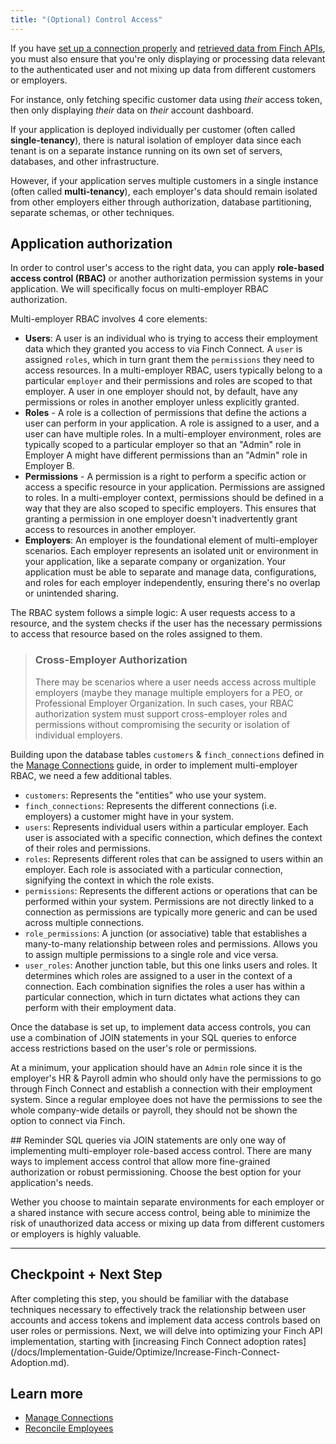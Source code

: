```yaml
---
title: "(Optional) Control Access"
---
```


If you have [set up a connection properly](/docs/Implementation-Guide/Secure/Manage-Connections.md) and [retrieved data from Finch APIs](/docs/Implementation-Guide/Communicate/Read-Data.md), you must also ensure that you're only displaying or processing data relevant to the authenticated user and not mixing up data from different customers or employers.

For instance, only fetching specific customer data using *their* access token, then only displaying *their* data on *their* account dashboard.

If your application is deployed individually per customer (often called **single-tenancy**), there is natural isolation of employer data since each tenant is on a separate instance running on its own set of servers, databases, and other infrastructure. 

However, if your application serves multiple customers in a single instance (often called **multi-tenancy**), each employer's data should remain isolated from other employers either through authorization, database partitioning, separate schemas, or other techniques.


## Application authorization

In order to control user's access to the right data, you can apply **role-based access control (RBAC)** or another authorization permission systems in your application. We will specifically focus on multi-employer RBAC authorization.

Multi-employer RBAC involves 4 core elements:

  - **Users**: A user is an individual who is trying to access their employment data which they granted you access to via Finch Connect. A `user` is assigned `roles`, which in turn grant them the `permissions` they need to access resources. In a multi-employer RBAC, users typically belong to a particular `employer` and their permissions and roles are scoped to that employer. A user in one employer should not, by default, have any permissions or roles in another employer unless explicitly granted.
  - **Roles** - A role is a collection of permissions that define the actions a user can perform in your application. A role is assigned to a user, and a user can have multiple roles. In a multi-employer environment, roles are typically scoped to a particular employer so that an "Admin" role in Employer A might have different permissions than an "Admin" role in Employer B.
  - **Permissions** - A permission is a right to perform a specific action or access a specific resource in your application. Permissions are assigned to roles. In a multi-employer context, permissions should be defined in a way that they are also scoped to specific employers. This ensures that granting a permission in one employer doesn't inadvertently grant access to resources in another employer.
  - **Employers**: An employer is the foundational element of multi-employer scenarios. Each employer represents an isolated unit or environment in your application, like a separate company or organization. Your application must be able to separate and manage data, configurations, and roles for each employer independently, ensuring there's no overlap or unintended sharing.

The RBAC system follows a simple logic: A user requests access to a resource, and the system checks if the user has the necessary permissions to access that resource based on the roles assigned to them.

> ### Cross-Employer Authorization
> There may be scenarios where a user needs access across multiple employers (maybe they manage multiple employers for a PEO, or Professional Employer Organization. In such cases, your RBAC authorization system must support cross-employer roles and permissions without compromising the security or isolation of individual employers.

Building upon the database tables `customers` & `finch_connections` defined in the [Manage Connections](/docs/Implementation-Guide/Secure/Manage-Connections.md) guide, in order to implement multi-employer RBAC, we need a few additional tables.

- `customers`: Represents the "entities" who use your system.
- `finch_connections`: Represents the different connections (i.e. employers) a customer might have in your system.
- `users`: Represents individual users within a particular employer. Each user is associated with a specific connection, which defines the context of their roles and permissions.
- `roles`: Represents different roles that can be assigned to users within an employer. Each role is associated with a particular connection, signifying the context in which the role exists.
- `permissions`: Represents the different actions or operations that can be performed within your system. Permissions are not directly linked to a connection as permissions are typically more generic and can be used across multiple connections.
- `role_permissions`: A junction (or associative) table that establishes a many-to-many relationship between roles and permissions. Allows you to assign multiple permissions to a single role and vice versa.
- `user_roles`: Another junction table, but this one links users and roles. It determines which roles are assigned to a user in the context of a connection. Each combination signifies the roles a user has within a particular connection, which in turn dictates what actions they can perform with their employment data.

Once the database is set up, to implement data access controls, you can use a combination of JOIN statements in your SQL queries to enforce access restrictions based on the user's role or permissions. 

At a minimum, your application should have an `Admin` role since it is the employer's HR & Payroll admin who should only have the permissions to go through Finch Connect and establish a connection with their employment system. Since a regular employee does not have the permissions to see the whole company-wide details or payroll, they should not be shown the option to connect via Finch.

<Info>
## Reminder
SQL queries via JOIN statements are only one way of implementing multi-employer role-based access control. There are many ways to implement access control that allow more fine-grained authorization or robust permissioning. Choose the best option for your application's needs.  
</Info>

Wether you choose to maintain separate environments for each employer or a shared instance with secure access control, being able to minimize the risk of unauthorized data access or mixing up data from different customers or employers is highly valuable.

---

## Checkpoint + Next Step
<Check>
 After completing this step, you should be familiar with the database techniques necessary to effectively track the relationship between user accounts and access tokens and implement data access controls based on user roles or permissions. Next, we will delve into optimizing your Finch API implementation, starting with [increasing Finch Connect adoption rates](/docs/Implementation-Guide/Optimize/Increase-Finch-Connect-Adoption.md).
</Check>

## Learn more

- [Manage Connections](docs/Implementation-Guide/Connect/Manage-Connections.md)
- [Reconcile Employees](/docs/Developer-Resources/Reconcile-Employees.md)
